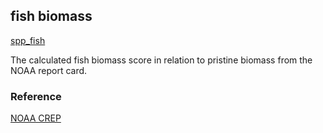 ## fish biomass

[spp_fish](https://github.com/OHI-Science/mhi/blob/master/region2017/layers/)

The calculated fish biomass score in relation to pristine biomass from the NOAA report card.

### Reference

[NOAA CREP](NA)